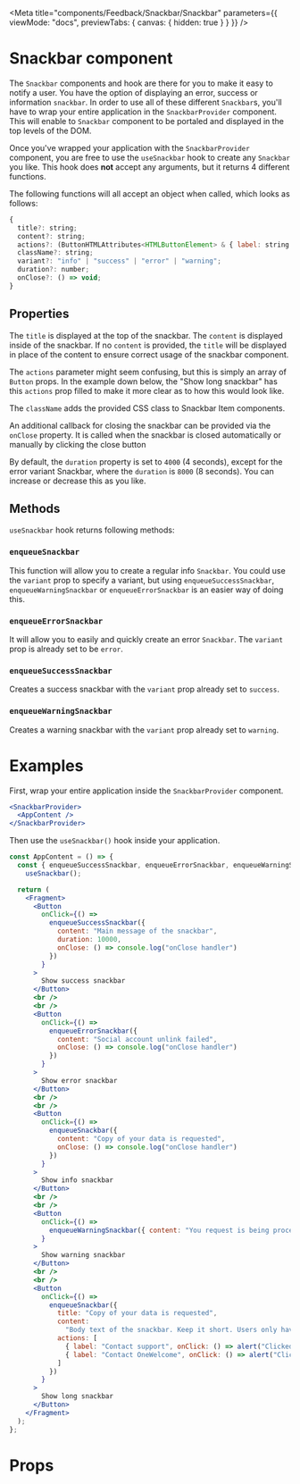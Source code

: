 
<Meta
  title="components/Feedback/Snackbar/Snackbar"
  parameters={{
    viewMode: "docs",
    previewTabs: {
      canvas: { hidden: true }
    }
  }}
/>

# Snackbar component

The `Snackbar` components and hook are there for you to make it easy to notify a user. You have the option of displaying an error, success or information `snackbar`. In order to use all of these different `Snackbar`s, you'll have to wrap your entire application
in the `SnackbarProvider` component. This will enable to `Snackbar` component to be portaled and displayed in the top levels of the DOM.

Once you've wrapped your application with the `SnackbarProvider` component, you are free to use the `useSnackbar` hook to create any `Snackbar` you like. This hook does **not** accept any arguments, but it returns 4 different functions.

The following functions will all accept an object when called, which looks as follows:

```js
{
  title?: string;
  content?: string;
  actions?: (ButtonHTMLAttributes<HTMLButtonElement> & { label: string })[];
  className?: string;
  variant?: "info" | "success" | "error" | "warning";
  duration?: number;
  onClose?: () => void;
}
```

## Properties

The `title` is displayed at the top of the snackbar. The `content` is displayed inside of the snackbar.
If no `content` is provided, the `title` will be displayed in place of the content to ensure correct usage of the snackbar component.

The `actions` parameter might seem confusing, but this is simply an array of `Button` props. In the example down below, the "Show long snackbar" has this `actions` prop filled to make it more clear as to how this would look like.

The `className` adds the provided CSS class to Snackbar Item components.

An additional callback for closing the snackbar can be provided via the `onClose` property. It is called when the snackbar is closed automatically or manually by clicking the close button

By default, the `duration` property is set to `4000` (4 seconds), except for the error variant Snackbar, where the `duration` is `8000` (8 seconds). You can increase or decrease this as you like.

## Methods

`useSnackbar` hook returns following methods:

### `enqueueSnackbar`

This function will allow you to create a regular info `Snackbar`. You could use the `variant` prop to specify a variant, but using `enqueueSuccessSnackbar`, `enqueueWarningSnackbar` or `enqueueErrorSnackbar` is an easier way of doing this.

### `enqueueErrorSnackbar`

It will allow you to easily and quickly create an error `Snackbar`. The `variant` prop is already set to be `error`.

### `enqueueSuccessSnackbar`

Creates a success snackbar with the `variant` prop already set to `success`.

### `enqueueWarningSnackbar`

Creates a warning snackbar with the `variant` prop already set to `warning`.

# Examples

First, wrap your entire application inside the `SnackbarProvider` component.

```jsx
<SnackbarProvider>
  <AppContent />
</SnackbarProvider>
```

Then use the `useSnackbar()` hook inside your application.

```jsx
const AppContent = () => {
  const { enqueueSuccessSnackbar, enqueueErrorSnackbar, enqueueWarningSnackbar, enqueueSnackbar } =
    useSnackbar();

  return (
    <Fragment>
      <Button
        onClick={() =>
          enqueueSuccessSnackbar({
            content: "Main message of the snackbar",
            duration: 10000,
            onClose: () => console.log("onClose handler")
          })
        }
      >
        Show success snackbar
      </Button>
      <br />
      <br />
      <Button
        onClick={() =>
          enqueueErrorSnackbar({
            content: "Social account unlink failed",
            onClose: () => console.log("onClose handler")
          })
        }
      >
        Show error snackbar
      </Button>
      <br />
      <br />
      <Button
        onClick={() =>
          enqueueSnackbar({
            content: "Copy of your data is requested",
            onClose: () => console.log("onClose handler")
          })
        }
      >
        Show info snackbar
      </Button>
      <br />
      <br />
      <Button
        onClick={() =>
          enqueueWarningSnackbar({ content: "You request is being processed with a delay" })
        }
      >
        Show warning snackbar
      </Button>
      <br />
      <br />
      <Button
        onClick={() =>
          enqueueSnackbar({
            title: "Copy of your data is requested",
            content:
              "Body text of the snackbar. Keep it short. Users only have a few seconds to read it. Try to keep the text within the limit of 1 text message: 160 ch.",
            actions: [
              { label: "Contact support", onClick: () => alert("Clicked support") },
              { label: "Contact OneWelcome", onClick: () => alert("Clicked OneWelcome") }
            ]
          })
        }
      >
        Show long snackbar
      </Button>
    </Fragment>
  );
};
```

# Props

<ArgTypes story={PRIMARY_STORY} />
